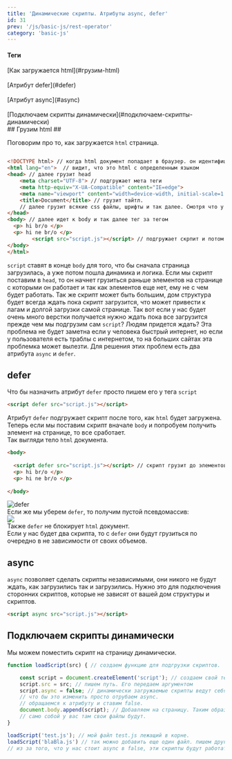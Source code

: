 ```yaml
---
title: 'Динамические скрипты. Атрибуты async, defer'
id: 31
prev: '/js/basic-js/rest-operator'
category: 'basic-js'
---
```



<div className = 'mdHead'>

#### Теги
<div className='tag_js'>[Как загружается html](#грузим-html)</div> <br/>
<div className='tag_js'>[Атрибут defer](#defer)</div> <br/>
<div className='tag_js'>[Атрибут async](#async)</div> <br/>
<div className='tag_js'>[Подключаем скрипты динамически](#подключаем-скрипты-динамически)</div>

</div>
##  Грузим html ##

Поговорим про то, как загружается `html` страница. 
```html

<!DOCTYPE html> // когда html документ попадает в браузер. он идентифицирует ее как html с помощью DOCTYPE и далее начинает ее загрузку
<html lang="en">  // видит, что это html с определенным языком
<head> // далее грузит head
    <meta charset="UTF-8"> // подгружает мета теги
    <meta http-equiv="X-UA-Compatible" content="IE=edge">
    <meta name="viewport" content="width=device-width, initial-scale=1.0">
    <title>Document</title> // грузит тайтл.
    // далее грузит всякие css файлы, шрифты и так далее. Смотря что у вас тут будет стоять.
</head>
<body> // далее идет к body и так далее тег за тегом
  <p> hi br/o </p>
  <p> hi ne br/o </p>
        <script src="script.js"></script> // подгружает скрпит и потом все конец.
</body>
</html>

```
`script` ставят в конце `body` для того, что бы сначала страница загрузилась, а уже потом пошла динамика и логика.
Если мы скрипт поставим в `head`, то он начнет грузиться раньше элементов на странице с которыми он работает
и так как элементов еще нет, ему не с чем будет работать.
Так же скрипт может быть большим, дом структура будет всегда ждать пока скрипт загрузится, что может привести к лагам и долгой загрузки самой странице.
Так вот если у нас будет очень много верстки получается нужно ждать пока все загрузится прежде чем мы подгрузим сам `script`? Людям придется ждать?
Эта проблема не будет заметна если у человека быстрый интернет, но если у пользователя есть траблы с интернетом, то на больших сайтах эта проблемка может вылезти.
Для решения этих проблем есть два атрибута `async` и `defer`.
##  defer ##
Что бы назначить атрибут `defer` просто пишем его у тега `script`
```html
<script defer src="script.js"></script>
```
Атрибут `defer` подгружает скрипт после того, как `html` будет загружена.
Теперь если мы поставим скрипт вначале `body` и попробуем получить элемент на странице, то все сработает.<br/>
Так выгляди тело `html` документа.
```html
<body>
  
  <script defer src="script.js"></script> // скрипт грузит до элементов
  <p> hi br/o </p>
  <p> hi ne br/o </p>
        
</body>
```
![defer](https://github.com/Aquariids/Js-Ts-React-etc../blob/main/JavaScript/img/deferYES.png)<br/>
Если же мы уберем `defer`, то получим пустой псевдомассив:<br/>
![](https://github.com/Aquariids/Js-Ts-React-etc../blob/main/JavaScript/img/deferNO.png)<br/>
Также `defer` не блокирует `html` документ.<br/>
Если у нас будет два скрипта, то с `defer` они будут грузиться по очередно в не зависимости от своих объемов.
## async ##
`async` позволяет сделать скрипты независимыми, они никого не будут ждать, как загрузились так и загрузились. Нужно это для подключения сторонних скриптов, которые не зависят от вашей дом структуры и скриптов.
```html
<script async src="script.js"></script>
```
## Подключаем скрипты динамически ##
Мы можем поместить скрипт на страницу динамически.
```javaScript
function loadScript(src) { // создаем функцию для подгрузки скриптов.

    const script = document.createElement('script'); // создаем свой тег script
    script.src = src; // пишем путь. Его передаем аргументом
    script.async = false; // динамически загружаемые скрипты ведут себя по умолчанию как async, они никого не ждут.
    // что бы это изменить просто отрубаем async.
    // обращаемся к атрибуту и ставим false.
    document.body.append(script); // Добавляем на страницу. Таким образом test.js будет запускаться лишь когда здесь добавится на страницу.
    // само собой у вас там свои файлы будут.
}

loadScript('test.js'); // мой файл test.js лежащий в корне.
loadScript('blaBla.js') // так можно добавить еще один файл. пишем другой путь и все.
// из за того, что у нас стоит async в false, эти скрипты будут работать по очереди.
```
